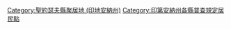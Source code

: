 [[Category:聖約瑟夫縣聚居地_(印地安納州)|Category:聖約瑟夫縣聚居地 (印地安納州)]]
[[Category:印第安納州各縣普查規定居民點|Category:印第安納州各縣普查規定居民點]]